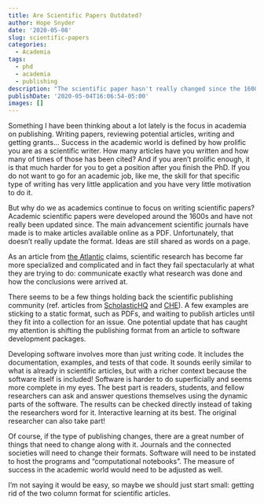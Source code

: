```yaml
---
title: Are Scientific Papers Outdated?
author: Hope Snyder
date: '2020-05-08'
slug: scientific-papers
categories:
  - Academia
tags:
  - phd
  - academia
  - publishing
description: "The scientific paper hasn't really changed since the 1600s.  Are they overdue for an update?"
publishDate: '2020-05-04T16:06:54-05:00'
images: []
---
```


Something I have been thinking about a lot lately is the focus in academia on publishing.  Writing papers, reviewing potential articles, writing and getting grants...  Success in the academic world is defined by how prolific you are as a scientific writer.  How many articles have you written and how many of times of those has been cited?  And if you aren't prolific enough, it is that much harder for you to get a position after you finish the PhD.  If you do not want to go for an academic job, like me, the skill for that specific type of writing has very little application and you have very little motivation to do it.  

But why do we as academics continue to focus on writing scientific papers?  Academic scientific papers were developed around the 1600s and have not really been updated since.  The main advancement scientific journals have made is to make articles available online as a PDF.  Unfortunately, that doesn't really update the format.  Ideas are still shared as words on a page. 

As an article from [the Atlantic](https://www.theatlantic.com/science/archive/2018/04/the-scientific-paper-is-obsolete/556676/) claims, scientific research has become far more specialized and complicated and in fact they fail spectacularly at what they are trying to do: communicate exactly what research was done and how the conclusions were arrived at.

There seems to be a few things holding back the scientific publishing community (ref. articles from [ScholasticHQ](https://blog.scholasticahq.com/post/why-academic-journals-are-following-outdated-publishing-practices/) and [CHE](https://www.chronicle.com/article/The-Scientific-Paper-Is/248045)).  A few examples are sticking to a static format, such as PDFs, and waiting to publish articles until they fit into a collection for an issue.  One potential update that has caught my attention is shifting the publishing format from an article to software development packages.

Developing software involves more than just writing code.  It includes the documentation, examples, and tests of that code.  It sounds eerily similar to what is already in scientific articles, but with a richer context because the software itself is included!  Software is harder to do superficially and seems more complete in my eyes.  The best part is readers, students, and fellow researchers can ask and answer questions themselves using the dynamic parts of the software.  The results can be checked directly instead of taking the researchers word for it.  Interactive learning at its best. The original researcher can also take part!

Of course, if the type of publishing changes, there are a great number of things that need to change along with it.  Journals and the connected societies will need to change their formats.  Software will need to be instated to host the programs and "computational notebooks".  The measure of success in the academic world would need to be adjusted as well.  

I'm not saying it would be easy, so maybe we should just start small: getting rid of the two column format for scientific articles.






